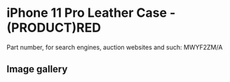 # iPhone 11 Pro Leather Case - (PRODUCT)RED

Part number, for search engines, auction websites and such: MWYF2ZM/A

## Image gallery

<div style={{ width: "768px" }}>
  <GalleryComponent
    images={[
      {
        original: "/everysource/MWYF2",
        thumbnail: "/everypreview/MWYF2",
      },
      {
        original: "/everysource/MWYF2_AV1",
        thumbnail: "/everypreview/MWYF2_AV1",
      },
      {
        original: "/everysource/MWYF2_AV2",
        thumbnail: "/everypreview/MWYF2_AV2",
      },
      {
        original: "/everysource/MWYF2_AV3",
        thumbnail: "/everypreview/MWYF2_AV3",
      },
      {
        original: "/everysource/MWYF2_AV4",
        thumbnail: "/everypreview/MWYF2_AV4",
      },
      {
        original: "/everysource/MWYF2_AV5",
        thumbnail: "/everypreview/MWYF2_AV5",
      }
    ]}
  />
</div>